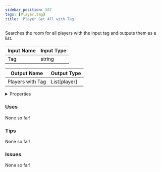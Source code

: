 ```yaml
---
sidebar_position: 507
tags: [Player,Tag]
title: 'Player Get All with Tag'
---
```


Searches the room for all players with the input tag and outputs them as a list.






<EsbSvg />

| Input Name | Input Type |
|-----------|-----------|
| Tag | string |

| Output Name | Output Type |
|-----------|-----------|
| Players with Tag | List[player] |


<details>
  <summary>Properties</summary>
  <div>
    <div>
    <table>
      <thead>
        <tr>
          <th>Is beta required?</th>
          <th>❌</th>
        </tr>
        <tr>
          <th>Is this chip a trolling risk?</th>
          <th>❌</th>
        </tr>
        <tr>
          <th>Is this chip a role assignment risk?</th>
          <th>❌</th>
        </tr>
        <tr>
          <th>Chip UUID</th>
          <th>8286a047-19a2-4ad0-bdec-833f35adf4f2</th>
        </tr>
      </thead>
    </table>
    </div>
  </div>
</details>

### Uses

None so far!

### Tips

None so far!

### Issues

None so far!